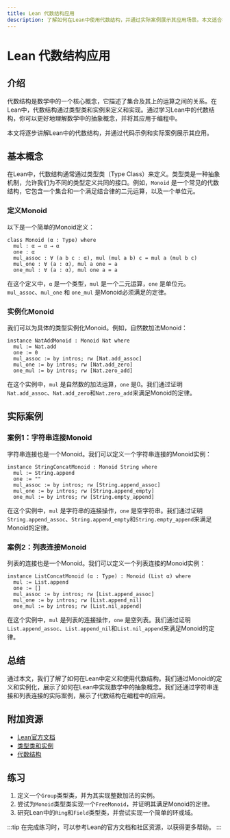 ```yaml
---
title: Lean 代数结构应用
description: 了解如何在Lean中使用代数结构，并通过实际案例展示其应用场景。本文适合初学者，内容涵盖基本概念、代码示例和实际应用。
---
```


# Lean 代数结构应用

## 介绍

代数结构是数学中的一个核心概念，它描述了集合及其上的运算之间的关系。在Lean中，代数结构通过类型类和实例来定义和实现。通过学习Lean中的代数结构，你可以更好地理解数学中的抽象概念，并将其应用于编程中。

本文将逐步讲解Lean中的代数结构，并通过代码示例和实际案例展示其应用。

## 基本概念

在Lean中，代数结构通常通过类型类（Type Class）来定义。类型类是一种抽象机制，允许我们为不同的类型定义共同的接口。例如，`Monoid` 是一个常见的代数结构，它包含一个集合和一个满足结合律的二元运算，以及一个单位元。

### 定义Monoid

以下是一个简单的Monoid定义：

```lean
class Monoid (α : Type) where
  mul : α → α → α
  one : α
  mul_assoc : ∀ (a b c : α), mul (mul a b) c = mul a (mul b c)
  mul_one : ∀ (a : α), mul a one = a
  one_mul : ∀ (a : α), mul one a = a
```

在这个定义中，`α` 是一个类型，`mul` 是一个二元运算，`one` 是单位元。`mul_assoc`、`mul_one` 和 `one_mul` 是Monoid必须满足的定律。

### 实例化Monoid

我们可以为具体的类型实例化Monoid。例如，自然数加法Monoid：

```lean
instance NatAddMonoid : Monoid Nat where
  mul := Nat.add
  one := 0
  mul_assoc := by intros; rw [Nat.add_assoc]
  mul_one := by intros; rw [Nat.add_zero]
  one_mul := by intros; rw [Nat.zero_add]
```

在这个实例中，`mul` 是自然数的加法运算，`one` 是0。我们通过证明`Nat.add_assoc`、`Nat.add_zero`和`Nat.zero_add`来满足Monoid的定律。

## 实际案例

### 案例1：字符串连接Monoid

字符串连接也是一个Monoid。我们可以定义一个字符串连接的Monoid实例：

```lean
instance StringConcatMonoid : Monoid String where
  mul := String.append
  one := ""
  mul_assoc := by intros; rw [String.append_assoc]
  mul_one := by intros; rw [String.append_empty]
  one_mul := by intros; rw [String.empty_append]
```

在这个实例中，`mul` 是字符串的连接操作，`one` 是空字符串。我们通过证明`String.append_assoc`、`String.append_empty`和`String.empty_append`来满足Monoid的定律。

### 案例2：列表连接Monoid

列表的连接也是一个Monoid。我们可以定义一个列表连接的Monoid实例：

```lean
instance ListConcatMonoid (α : Type) : Monoid (List α) where
  mul := List.append
  one := []
  mul_assoc := by intros; rw [List.append_assoc]
  mul_one := by intros; rw [List.append_nil]
  one_mul := by intros; rw [List.nil_append]
```

在这个实例中，`mul` 是列表的连接操作，`one` 是空列表。我们通过证明`List.append_assoc`、`List.append_nil`和`List.nil_append`来满足Monoid的定律。

## 总结

通过本文，我们了解了如何在Lean中定义和使用代数结构。我们通过Monoid的定义和实例化，展示了如何在Lean中实现数学中的抽象概念。我们还通过字符串连接和列表连接的实际案例，展示了代数结构在编程中的应用。

## 附加资源

- [Lean官方文档](https://leanprover.github.io/documentation/)
- [类型类和实例](https://leanprover.github.io/theorem_proving_in_lean/type_classes.html)
- [代数结构](https://en.wikipedia.org/wiki/Algebraic_structure)

## 练习

1. 定义一个`Group`类型类，并为其实现整数加法的实例。
2. 尝试为`Monoid`类型类实现一个`FreeMonoid`，并证明其满足Monoid的定律。
3. 研究Lean中的`Ring`和`Field`类型类，并尝试实现一个简单的环或域。

:::tip
在完成练习时，可以参考Lean的官方文档和社区资源，以获得更多帮助。
:::